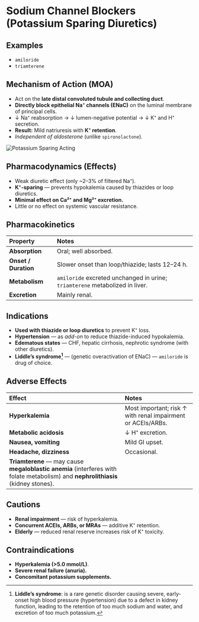 # Sodium Channel Blockers (Potassium Sparing Diuretics)

## Examples

- `amiloride`
- `triamterene`

## Mechanism of Action (MOA)

- Act on the **late distal convoluted tubule and collecting duct**.
- **Directly block epithelial Na⁺ channels (ENaC)** on the luminal membrane of principal cells.
- ↓ Na⁺ reabsorption → ↓ lumen-negative potential → ↓ K⁺ and H⁺ secretion.
- **Result:** Mild natriuresis with **K⁺ retention**.
- _Independent of aldosterone_ (unlike `spironolactone`).

![Potassium Sparing Acting](/pharmacology/cvs/anti-hypertensives/diuretics/potassium-sparing-acting.png)

## Pharmacodynamics (Effects)

- Weak diuretic effect (only ~2–3% of filtered Na⁺).
- **K⁺-sparing** — prevents hypokalemia caused by thiazides or loop diuretics.
- **Minimal effect on Ca²⁺ and Mg²⁺ excretion.**
- Little or no effect on systemic vascular resistance.

## Pharmacokinetics

| Property             | Notes                                                                        |
| :------------------- | :--------------------------------------------------------------------------- |
| **Absorption**       | Oral; well absorbed.                                                         |
| **Onset / Duration** | Slower onset than loop/thiazide; lasts 12–24 h.                              |
| **Metabolism**       | `amiloride` excreted unchanged in urine; `triamterene` metabolized in liver. |
| **Excretion**        | Mainly renal.                                                                |

## Indications

- **Used with thiazide or loop diuretics** to prevent K⁺ loss.
- **Hypertension** — as _add-on_ to reduce thiazide-induced hypokalemia.
- **Edematous states** — CHF, hepatic cirrhosis, nephrotic syndrome (with other diuretics).
- **Liddle’s syndrome[^1]** — (genetic overactivation of ENaC) — `amiloride` is drug of choice.

[^1]: **Liddle’s syndrome**: is a rare genetic disorder causing severe, early-onset high blood pressure (hypertension) due to a defect in kidney function, leading to the retention of too much sodium and water, and excretion of too much potassium.

## Adverse Effects

| Effect                                                                                                                            | Notes                                                       |
| :-------------------------------------------------------------------------------------------------------------------------------- | :---------------------------------------------------------- |
| **Hyperkalemia**                                                                                                                  | Most important; risk ↑ with renal impairment or ACEIs/ARBs. |
| **Metabolic acidosis**                                                                                                            | ↓ H⁺ excretion.                                             |
| **Nausea, vomiting**                                                                                                              | Mild GI upset.                                              |
| **Headache, dizziness**                                                                                                           | Occasional.                                                 |
| **Triamterene** — may cause **megaloblastic anemia** (interferes with folate metabolism) and **nephrolithiasis** (kidney stones). |                                                             |

## Cautions

- **Renal impairment** — risk of hyperkalemia.
- **Concurrent ACEIs, ARBs, or MRAs** — additive K⁺ retention.
- **Elderly** — reduced renal reserve increases risk of K⁺ toxicity.

## Contraindications

- **Hyperkalemia (>5.0 mmol/L)**.
- **Severe renal failure (anuria).**
- **Concomitant potassium supplements.**
